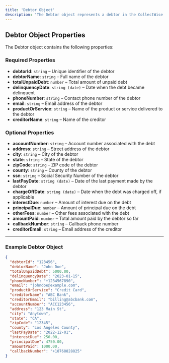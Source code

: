 ```yaml
---
title: 'Debtor Object'
description: 'The Debtor object represents a debtor in the CollectWise system. It contains all the relevant information about a debtor and their debt.'
---
```


## Debtor Object Properties

The Debtor object contains the following properties:

### Required Properties
- **debtorId**: `string` – Unique identifier of the debtor
- **debtorName**: `string` – Full name of the debtor
- **totalUnpaidDebt**: `number` – Total amount of unpaid debt
- **delinquencyDate**: `string (date)` – Date when the debt became delinquent
- **phoneNumber**: `string` – Contact phone number of the debtor
- **email**: `string` – Email address of the debtor
- **productOrService**: `string` – Name of the product or service delivered to the debtor
- **creditorName**: `string` – Name of the creditor

### Optional Properties
- **accountNumber**: `string` – Account number associated with the debt
- **address**: `string` – Street address of the debtor
- **city**: `string` – City of the debtor
- **state**: `string` – State of the debtor
- **zipCode**: `string` – ZIP code of the debtor
- **county**: `string` – County of the debtor
- **ssn**: `string` – Social Security Number of the debtor
- **lastPayDate**: `string (date)` – Date of the last payment made by the debtor
- **chargeOffDate**: `string (date)` – Date when the debt was charged off, if applicable
- **interestDue**: `number` – Amount of interest due on the debt
- **principalDue**: `number` – Amount of principal due on the debt
- **otherFees**: `number` – Other fees associated with the debt
- **amountPaid**: `number` – Total amount paid by the debtor so far
- **callbackNumber**: `string` – Callback phone number
 - **creditorEmail**: `string` – Email address of the creditor

---

### Example Debtor Object

```json
{
  "debtorId": "123456",
  "debtorName": "John Doe",
  "totalUnpaidDebt": 5000.00,
  "delinquencyDate": "2023-01-15",
  "phoneNumber": "+1234567890",
  "email": "johndoe@example.com",
  "productOrService": "Credit Card",
  "creditorName": "ABC Bank",
  "creditorEmail": "billing@abcbank.com",
  "accountNumber": "ACC123456",
  "address": "123 Main St",
  "city": "Anytown",
  "state": "CA",
  "zipCode": "12345",
  "county": "Los Angeles County",
  "lastPayDate": "2022-12-01",
  "interestDue": 250.00,
  "principalDue": 4750.00,
  "amountPaid": 1000.00,
  "callbackNumber": "+18768828825"
}
```